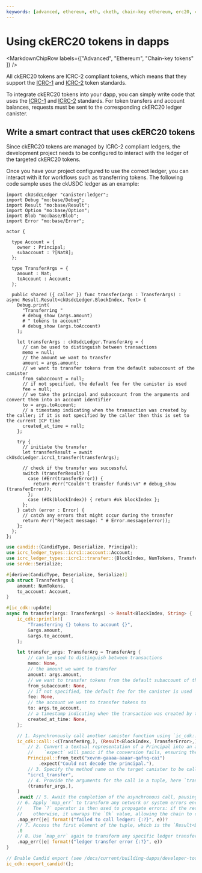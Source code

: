 ```yaml
---
keywords: [advanced, ethereum, eth, cketh, chain-key ethereum, erc20, ckerc20, ckusdc]
---
```



# Using ckERC20 tokens in dapps

<MarkdownChipRow labels={["Advanced", "Ethereum", "Chain-key tokens" ]} />

All ckERC20 tokens are ICRC-2 compliant tokens, which means that they support the [ICRC-1](https://github.com/dfinity/ICRC-1/blob/main/standards/ICRC-1/README.md) and [ICRC-2](https://github.com/dfinity/ICRC-1/blob/main/standards/ICRC-2/README.md) token standards.

To integrate ckERC20 tokens into your dapp, you can simply write code that uses the [ICRC-1](https://github.com/dfinity/ICRC-1/blob/main/standards/ICRC-1/README.md) and [ICRC-2](https://github.com/dfinity/ICRC-1/blob/main/standards/ICRC-2/README.md) standards. For token transfers and account balances, requests must be sent to the corresponding ckERC20 ledger canister.

## Write a smart contract that uses ckERC20 tokens

Since ckERC20 tokens are managed by ICRC-2 compliant ledgers, the development project needs to be configured to interact with the ledger of the targeted ckERC20 tokens.

Once you have your project configured to use the correct ledger, you can interact with it for workflows such as transferring tokens. The following code sample uses the ckUSDC ledger as an example:

<Tabs groupId="languages">
<TabItem value="motoko" label="Motoko" default>

```motoko
import ckUsdcLedger "canister:ledger";
import Debug "mo:base/Debug";
import Result "mo:base/Result";
import Option "mo:base/Option";
import Blob "mo:base/Blob";
import Error "mo:base/Error";

actor {

  type Account = {
    owner : Principal;
    subaccount : ?[Nat8];
  };

  type TransferArgs = {
    amount : Nat;
    toAccount : Account;
  };

  public shared ({ caller }) func transfer(args : TransferArgs) : async Result.Result<ckUsdcLedger.BlockIndex, Text> {
    Debug.print(
      "Transferring "
      # debug_show (args.amount)
      # " tokens to account"
      # debug_show (args.toAccount)
    );

    let transferArgs : ckUsdcLedger.TransferArg = {
      // can be used to distinguish between transactions
      memo = null;
      // the amount we want to transfer
      amount = args.amount;
      // we want to transfer tokens from the default subaccount of the canister
      from_subaccount = null;
      // if not specified, the default fee for the canister is used
      fee = null;
      // we take the principal and subaccount from the arguments and convert them into an account identifier
      to = args.toAccount;
      // a timestamp indicating when the transaction was created by the caller; if it is not specified by the caller then this is set to the current ICP time
      created_at_time = null;
    };

    try {
      // initiate the transfer
      let transferResult = await ckUsdcLedger.icrc1_transfer(transferArgs);

      // check if the transfer was successful
      switch (transferResult) {
        case (#Err(transferError)) {
          return #err("Couldn't transfer funds:\n" # debug_show (transferError));
        };
        case (#Ok(blockIndex)) { return #ok blockIndex };
      };
    } catch (error : Error) {
      // catch any errors that might occur during the transfer
      return #err("Reject message: " # Error.message(error));
    };
  };
};
```

</TabItem>

<TabItem value="rust" label="Rust" default>

```rust
use candid::{CandidType, Deserialize, Principal};
use icrc_ledger_types::icrc1::account::Account;
use icrc_ledger_types::icrc1::transfer::{BlockIndex, NumTokens, TransferArg, TransferError};
use serde::Serialize;

#[derive(CandidType, Deserialize, Serialize)]
pub struct TransferArgs {
    amount: NumTokens,
    to_account: Account,
}

#[ic_cdk::update]
async fn transfer(args: TransferArgs) -> Result<BlockIndex, String> {
    ic_cdk::println!(
        "Transferring {} tokens to account {}",
        &args.amount,
        &args.to_account,
    );

    let transfer_args: TransferArg = TransferArg {
        // can be used to distinguish between transactions
        memo: None,
        // the amount we want to transfer
        amount: args.amount,
        // we want to transfer tokens from the default subaccount of the canister
        from_subaccount: None,
        // if not specified, the default fee for the canister is used
        fee: None,
        // the account we want to transfer tokens to
        to: args.to_account,
        // a timestamp indicating when the transaction was created by the caller; if it is not specified by the caller then this is set to the current ICP time
        created_at_time: None,
    };

    // 1. Asynchronously call another canister function using `ic_cdk::call`.
    ic_cdk::call::<(TransferArg,), (Result<BlockIndex, TransferError>,)>(
        // 2. Convert a textual representation of a Principal into an actual `Principal` object.
        //    `expect` will panic if the conversion fails, ensuring the code does not proceed with an invalid principal.
        Principal::from_text("xevnm-gaaaa-aaaar-qafnq-cai")
            .expect("Could not decode the principal."),
        // 3. Specify the method name on the target canister to be called, in this case, "icrc1_transfer".
        "icrc1_transfer",
        // 4. Provide the arguments for the call in a tuple, here `transfer_args` is encapsulated as a single-element tuple.
        (transfer_args,),
    )
    .await // 5. Await the completion of the asynchronous call, pausing the execution until the future is resolved.
    // 6. Apply `map_err` to transform any network or system errors encountered during the call into a more readable string format.
    //    The `?` operator is then used to propagate errors: if the result is an `Err`, it returns from the function with that error,
    //    otherwise, it unwraps the `Ok` value, allowing the chain to continue.
    .map_err(|e| format!("failed to call ledger: {:?}", e))?
    // 7. Access the first element of the tuple, which is the `Result<BlockIndex, TransferError>`, for further processing.
    .0
    // 8. Use `map_err` again to transform any specific ledger transfer errors into a readable string format, facilitating error handling and debugging.
    .map_err(|e| format!("ledger transfer error {:?}", e))
}

// Enable Candid export (see /docs/current/building-dapps/developer-tools/cdks/rust/generating-candid)
ic_cdk::export_candid!();
```

</TabItem>
</Tabs>

